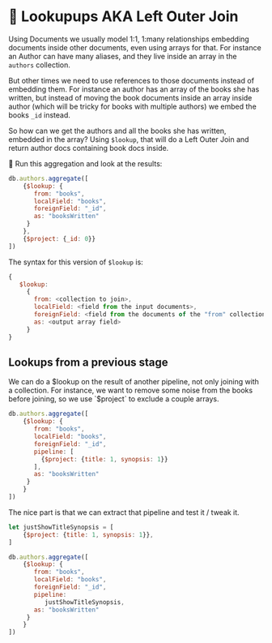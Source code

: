 # 👐 Lookupups AKA Left Outer Join

Using Documents we usually model 1:1, 1:many relationships embedding documents inside other documents, even using arrays for that. For instance an Author can have many aliases, and they live inside an array in the `authors` collection.

But other times we need to use references to those documents instead of embedding them. For instance an author has an array of the books she has written, but instead of moving the book documents inside an array inside author (which will be tricky for books with multiple authors) we embed the books `_id` instead.

So how can we get the authors and all the books she has written, embedded in the array? Using `$lookup`, that will do a Left Outer Join and return author docs containing book docs inside. 

👐 Run this aggregation and look at the results:

```js
db.authors.aggregate([
    {$lookup: {
       from: "books",
       localField: "books",
       foreignField: "_id",
       as: "booksWritten"
     } 
    },
    {$project: {_id: 0}}
])
```

The syntax for this version of `$lookup` is:

```js
{
   $lookup:
     {
       from: <collection to join>,
       localField: <field from the input documents>,
       foreignField: <field from the documents of the "from" collection>,
       as: <output array field>
     }
}
```

## Lookups from a previous stage

We can do a $lookup on the result of another pipeline, not only joining with a collection. For instance, we want to remove some noise from the books before joining, so we use `$project` to exclude a couple arrays.

```js
db.authors.aggregate([
    {$lookup: {
       from: "books",
       localField: "books",
       foreignField: "_id",
       pipeline: [
         {$project: {title: 1, synopsis: 1}}
       ],
       as: "booksWritten"
     } 
    }
])
```

The nice part is that we can extract that pipeline and test it / tweak it.

```js
let justShowTitleSynopsis = [
    {$project: {title: 1, synopsis: 1}},
]

db.authors.aggregate([
    {$lookup: {
       from: "books",
       localField: "books",
       foreignField: "_id",
       pipeline:
          justShowTitleSynopsis,
       as: "booksWritten"
     } 
    }
])
```

